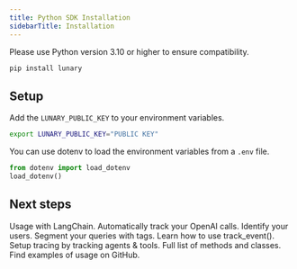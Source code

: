 ```yaml
---
title: Python SDK Installation
sidebarTitle: Installation
---
```


Please use Python version 3.10 or higher to ensure compatibility.

```bash
pip install lunary
```

## Setup

Add the `LUNARY_PUBLIC_KEY` to your environment variables.

```bash
export LUNARY_PUBLIC_KEY="PUBLIC KEY"
```

You can use dotenv to load the environment variables from a `.env` file.

```python
from dotenv import load_dotenv
load_dotenv()
```

## Next steps

<CardGroup cols={2}>
  <Card title="LangChain" icon="box" href="/docs/integrations/langchain">
    Usage with LangChain.
  </Card>
  <Card
    title="OpenAI"
    icon="microchip-ai"
    href="/docs/integrations/python/openai"
  >
    Automatically track your OpenAI calls.
  </Card>
  <Card title="User Tracking" icon="users" href="/docs/features/users">
    Identify your users.
  </Card>
  <Card title="Tagging" icon="tags" href="/docs/features/tags">
    Segment your queries with tags.
  </Card>
  <Card
    title="Manual Integration"
    icon="code"
    href="/docs/integrations/python/manual"
  >
    Learn how to use track_event().
  </Card>
  <Card title="Agents & Tools" icon="robot" href="/docs/features/observability">
    Setup tracing by tracking agents & tools.
  </Card>
  <Card title="API Reference" icon="terminal" href="/docs/api/introduction">
    Full list of methods and classes.
  </Card>
  <Card
    title="Examples"
    icon="github"
    href="https://github.com/lunary-ai/lunary-py/tree/main/examples"
  >
    Find examples of usage on GitHub.
  </Card>
</CardGroup>

